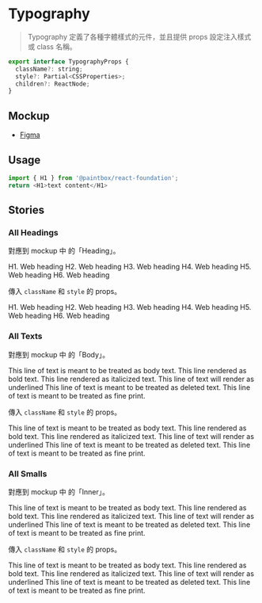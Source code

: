

<Meta title="React/Foundation/Typography" />

# Typography

> Typography 定義了各種字體樣式的元件，並且提供 props 設定注入樣式或 class 名稱。

```javascript
export interface TypographyProps {
  className?: string;
  style?: Partial<CSSProperties>;
  children?: ReactNode;
}
```

## Mockup
- [Figma](https://www.figma.com/file/Sv8VnmaINqyDQcpdO3cz5M/%F0%9F%96%A5-Foundation?node-id=9%3A377)

## Usage 

```javascript
import { H1 } from '@paintbox/react-foundation';
return <H1>text content</H1>
```


## Stories

### All Headings

對應到 mockup 中 的「Heading」。

<Canvas>
  <Story name="All Headings">
    <div style={{ display: 'flex', flexDirection: 'column', gap: 24 }}>
      <T.H1>H1. Web heading</T.H1>
      <T.H2>H2. Web heading</T.H2>
      <T.H3>H3. Web heading</T.H3>
      <T.H4>H4. Web heading</T.H4>
      <T.H5>H5. Web heading</T.H5>
      <T.H6>H6. Web heading</T.H6>
    </div>
  </Story>
</Canvas>

傳入 `className` 和 `style` 的 props。

<Canvas>
  <Story name="All Headings With Props">
    <div style={{ display: 'flex', flexDirection: 'column', gap: 24 }}>
      <T.H1 className="test" style={{color: 'navy'}}>H1. Web heading</T.H1>
      <T.H2 className="test" style={{color: 'navy'}}>H2. Web heading</T.H2>
      <T.H3 className="test" style={{color: 'navy'}}>H3. Web heading</T.H3>
      <T.H4 className="test" style={{color: 'navy'}}>H4. Web heading</T.H4>
      <T.H5 className="test" style={{color: 'navy'}}>H5. Web heading</T.H5>
      <T.H6 className="test" style={{color: 'navy'}}>H6. Web heading</T.H6>
    </div>
  </Story>
</Canvas>

### All Texts

對應到 mockup 中 的「Body」。

<Canvas>
  <Story name="All Texts">
    <div style={{ display: 'flex', flexDirection: 'column', gap: 24 }}>
      <T.Text>This line of text is meant to be treated as body text.</T.Text>
      <T.BText>This line rendered as bold text.</T.BText>
      <T.IText>This line rendered as italicized text.</T.IText>
      <T.UText>This line of text will render as underlined</T.UText>
      <T.DText>This line of text is meant to be treated as deleted text.</T.DText>
      <T.PText>This line of text is meant to be treated as fine print.</T.PText>
    </div>
  </Story>
</Canvas>

傳入 `className` 和 `style` 的 props。

<Canvas>
  <Story name="All Texts With Props">
    <div style={{ display: 'flex', flexDirection: 'column', gap: 24 }}>
      <T.Text className="test" style={{color: 'DarkCyan'}}>This line of text is meant to be treated as body text.</T.Text>
      <T.BText className="test" style={{color: 'DarkCyan'}}>This line rendered as bold text.</T.BText>
      <T.IText className="test" style={{color: 'DarkCyan'}}>This line rendered as italicized text.</T.IText>
      <T.UText className="test" style={{color: 'DarkCyan'}}>This line of text will render as underlined</T.UText>
      <T.DText className="test" style={{color: 'DarkCyan'}}>This line of text is meant to be treated as deleted text.</T.DText>
      <T.PText className="test" style={{color: 'DarkCyan'}}>This line of text is meant to be treated as fine print.</T.PText>
    </div>
  </Story>
</Canvas>

### All Smalls

對應到 mockup 中 的「Inner」。

<Canvas>
  <Story name="All Smalls">
    <div style={{ display: 'flex', flexDirection: 'column', gap: 24 }}>
      <T.Small>This line of text is meant to be treated as body text.</T.Small>
      <T.BSmall>This line rendered as bold text.</T.BSmall>
      <T.ISmall>This line rendered as italicized text.</T.ISmall>
      <T.USmall>This line of text will render as underlined</T.USmall>
      <T.DSmall>
        This line of text is meant to be treated as deleted text.
      </T.DSmall>
      <T.PSmall>This line of text is meant to be treated as fine print.</T.PSmall>
    </div>
  </Story>
</Canvas>

傳入 `className` 和 `style` 的 props。

<Canvas>
  <Story name="All Smalls With Props">
    <div style={{ display: 'flex', flexDirection: 'column', gap: 24 }}>
      <T.Small className="test" style={{color: 'OrangeRed'}}>This line of text is meant to be treated as body text.</T.Small>
      <T.BSmall className="test" style={{color: 'OrangeRed'}}>This line rendered as bold text.</T.BSmall>
      <T.ISmall className="test" style={{color: 'OrangeRed'}}>This line rendered as italicized text.</T.ISmall>
      <T.USmall className="test" style={{color: 'OrangeRed'}}>This line of text will render as underlined</T.USmall>
      <T.DSmall className="test" style={{color: 'OrangeRed'}}>
        This line of text is meant to be treated as deleted text.
      </T.DSmall>
      <T.PSmall className="test" style={{color: 'OrangeRed'}}>This line of text is meant to be treated as fine print.</T.PSmall>
    </div>
  </Story>
</Canvas>

